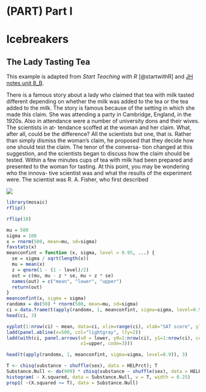 # (PART) Part I {-} 

# Icebreakers {#intro}

## The Lady Tasting Tea

This example is adapted from _Start Teaching with R_ [@startwithR] and [JH notes unit 8_B](http://www.medicine.mcgill.ca/epidemiology/hanley/med2/unit8b_epi_nov21.pdf).  

There is a famous story about a lady who claimed that
tea with milk tasted different depending on whether the
milk was added to the tea or the tea added to the milk.
The story is famous because of the setting in which she
made this claim. She was attending a party in Cambridge,
England, in the 1920s. Also in attendance were a number
of university dons and their wives. The scientists in at-
tendance scoffed at the woman and her claim. What, after
all, could be the difference?
All the scientists but one, that is. Rather than simply
dismiss the woman’s claim, he proposed that they decide
how one should test the claim. The tenor of the conversa-
tion changed at this suggestion, and the scientists began
to discuss how the claim should be tested. Within a few
minutes cups of tea with milk had been prepared and
presented to the woman for tasting.
At this point, you may be wondering who the innova-
tive scientist was and what the results of the experiment
were. The scientist was R. A. Fisher, who first described


![](images/teacups.jpg)

```r
library(mosaic)
rflip()
```

```r
rflip(10)
```


```r
mu = 500
sigma = 100
x = rnorm(500, mean=mu, sd=sigma)
favstats(x)
meanconfint = function (x, sigma, level = 0.95, ...) {
  se = sigma / sqrt(length(x))
  mu = mean(x)
  z = qnorm(1 - (1 - level)/2)
  out = c(mu, mu - z * se, mu + z * se)
  names(out) = c("mean", "lower", "upper")
  return(out)
}
meanconfint(x, sigma = sigma)
randomx = do(50) * rnorm(500, mean=mu, sd=sigma)
ci = data.frame(t(apply(randomx, 1, meanconfint, sigma=sigma, level=0.90)))
head(ci, 3)

xyplot(1:nrow(ci) ~ mean, data=ci, xlim=range(ci), xlab="SAT score", ylab="Index")
ladd(panel.abline(v=500, col="lightgray", lty=2))
ladd(with(ci, panel.arrows(x0 = lower, y0=1:nrow(ci), y1=1:nrow(ci), cex=0.5,
                           x1=upper, code=3)))

head(t(apply(randomx, 1, meanconfint, sigma=sigma, level=0.9)), 3)

```


```r
T <- chisq(substance ~ shuffle(sex), data = HELPrct); T
Substance.Null <- do(999) * chisq(substance ~ shuffle(sex), data = HELPrct)
histogram( ~ X.squared, data = Substance.Null, v = T, width = 0.25)
prop1( ~(X.squared >= T), data = Substance.Null)
```

